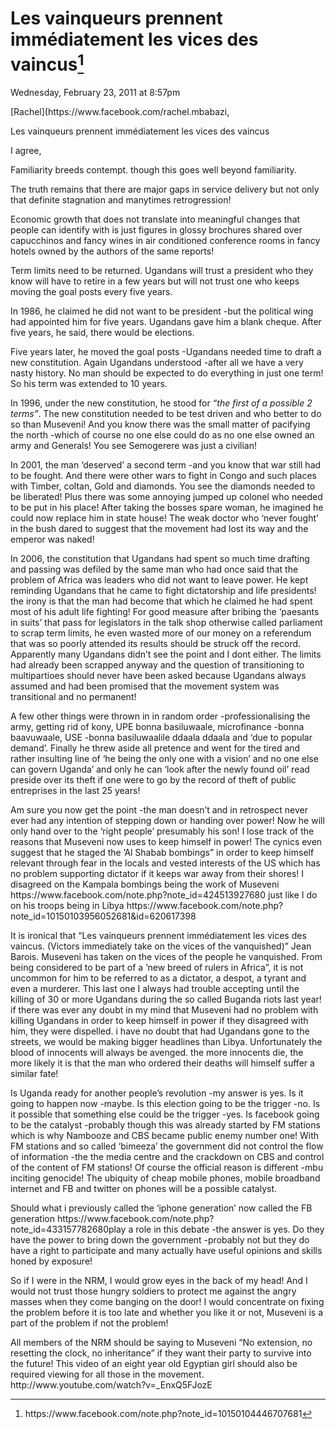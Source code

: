 # Les vainqueurs prennent immédiatement les vices des vaincus^[https://www.facebook.com/note.php?note_id=10150104446707681]  

Wednesday, February 23, 2011 at 8:57pm


[Rachel](https://www.facebook.com/rachel.mbabazi,

Les vainqueurs prennent immédiatement les vices des vaincus

I agree,

Familiarity breeds contempt. though this goes well beyond familiarity.

The truth remains that there are major gaps in service delivery but not only that definite stagnation and manytimes retrogression!

Economic growth that does not translate into meaningful changes that people can identify with is just figures in glossy brochures shared over capucchinos and fancy wines in air conditioned conference rooms in fancy hotels owned by the authors of the same reports!

Term limits need to be returned. Ugandans will trust a president who they know will have to retire in a few years but will not trust one who keeps moving the goal posts every five years.

In 1986, he claimed he did not want to be president -but the political wing had appointed him for five years. Ugandans gave him a blank cheque. After five years, he said, there would be elections.

Five years later, he moved the goal posts -Ugandans needed time to draft a new constitution. Again Ugandans understood -after all we have a very nasty history. No man should be expected to do everything in just one term! So his term was extended to 10 years.

In 1996, under the new constitution, he stood for _"the first of a possible 2 terms"_. The new constitution needed to be test driven and who better to do so than Museveni! And you know there was the small matter of pacifying the north -which of course no one else could do as no one else owned an army and Generals! You see Semogerere was just a civilian!

In 2001, the man 'deserved' a second term -and you know that war still had to be fought. And there were other wars to fight in Congo and such places with Timber, coltan, Gold and diamonds. You see the diamonds needed to be liberated! Plus there was some annoying jumped up colonel who needed to be put in his place! After taking the bosses spare woman, he imagined he could now replace him in state house! The weak doctor who 'never fought' in the bush dared to suggest that the movement had lost its way and the emperor was naked!

In 2006, the constitution that Ugandans had spent so much time drafting and passing was defiled by the same man who had once said that the problem of Africa was leaders who did not want to leave power. He kept reminding Ugandans that he came to fight dictatorship and life presidents! the irony is that the man had become that which he claimed he had spent most of his adult life fighting! For good measure after bribing the 'paesants in suits' that pass for legislators in the talk shop otherwise called parliament to scrap term limits, he even wasted more of our money on a referendum that was so poorly attended its results should be struck off the record. Apparently many Ugandans didn't see the point and I dont either. The limits had already been scrapped anyway and the question of transitioning to multipartioes should never have been asked because Ugandans always assumed and had been promised that the movement system was transitional and no permanent!

A few other things were thrown in in random order -professionalising the army, getting rid of kony, UPE bonna basiluwaale, microfinance -bonna baavuwaale, USE -bonna basiluwaalile ddaala ddaala and 'due to popular demand'. Finally he threw aside all pretence and went for the tired and rather insulting line of 'he being the only one with a vision' and no one else can govern Uganda' and only he can 'look after the newly found oil' read preside over its theft if one were to go by the record of theft of public entreprises in the last 25 years!

Am sure you now get the point -the man doesn't and in retrospect never ever had any intention of stepping down or handing over power! Now he will only hand over to the 'right people' presumably his son! I lose track of the reasons that Museveni now uses to keep himself in power! The cynics even suggest that he staged the 'Al Shabab bombings" in order to keep himself relevant through fear in the locals and vested interests of the US which has no problem supporting dictator if it keeps war away from their shores! I disagreed on the Kampala bombings being the work of Museveni https://www.facebook.com/note.php?note_id=424513927680 just like I do on his troops being in Libya https://www.facebook.com/note.php?note_id=10150103956052681&id=620617398

It is ironical that "Les vainqueurs prennent immédiatement les vices des vaincus. (Victors immediately take on the vices of the vanquished)" Jean Barois. Museveni has taken on the vices of the people he vanquished. From being considered to be part of a 'new breed of rulers in Africa", it is not uncommon for him to be referred to as a dictator, a despot, a tyrant and even a murderer. This last one I always had trouble accepting until the killing of 30 or more Ugandans during the so called Buganda riots last year! if there was ever any doubt in my mind that Museveni had no problem with killing Ugandans in order to keep himself in power if they disagreed with him, they were dispelled. i have no doubt that had Ugandans gone to the streets, we would be making bigger headlines than Libya. Unfortunately the blood of innocents will always be avenged. the more innocents die, the more likely it is that the man who ordered their deaths will himself suffer a similar fate!

Is Uganda ready for another people's revolution -my answer is yes. Is it going to happen now -maybe. Is this election going to be the trigger -no. Is it possible that something else could be the trigger -yes. Is facebook going to be the catalyst -probably though this was already started by FM stations which is why Nambooze and CBS became public enemy number one! With FM stations and so called 'bimeeza' the government did not control the flow of information -the the media centre and the crackdown on CBS and control of the content of FM stations! Of course the official reason is different -mbu inciting genocide! The ubiquity of cheap mobile phones, mobile broadband internet and FB and twitter on phones will be a possible catalyst.

Should what i previously called the 'iphone generation' now called the FB generation https://www.facebook.com/note.php?note_id=433157782680play a role in this debate -the answer is yes. Do they have the power to bring down the government -probably not but they do have a right to participate and many actually have useful opinions and skills honed by exposure!

So if I were in the NRM, I would grow eyes in the back of my head! And I would not trust those hungry soldiers to protect me against the angry masses when they come banging on the door! I would concentrate on fixing the problem before it is too late and whether you like it or not, Museveni is a part of the problem if not the problem!

All members of the NRM should be saying to Museveni "No extension, no resetting the clock, no inheritance" if they want their party to survive into the future! This video of an eight year old Egyptian girl should also be required viewing for all those in the movement. http://www.youtube.com/watch?v=_EnxQ5FJozE
